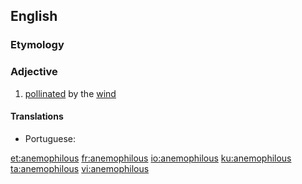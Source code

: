 ==English==

===Etymology===
{{confix|anemo|philous|lang=en}}

===Adjective===
{{en-adj|-}}

# [[pollinated]] by the [[wind]]

====Translations====
{{trans-top|pollinated by the wind}}
* Portuguese: {{t|pt|anemófilo}}
{{trans-mid}}
{{trans-bottom}}

[[et:anemophilous]]
[[fr:anemophilous]]
[[io:anemophilous]]
[[ku:anemophilous]]
[[ta:anemophilous]]
[[vi:anemophilous]]